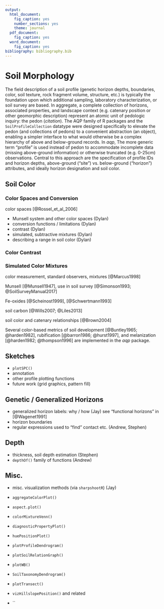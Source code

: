 ```yaml
---
output:
  html_document:
    fig_caption: yes
    number_sections: yes
    theme: journal
  pdf_document:
    fig_caption: yes
  word_document:
    fig_caption: yes
bibliography: bibliography.bib
---
```


<!-- 1600 words -->
# Soil Morphology

The field description of a soil profile (genetic horizon depths, boundaries, color, soil texture, rock fragment volume, structure, etc.) is typically the foundation upon which additional sampling, laboratory characterization, or soil survey are based. In aggregate, a complete collection of horizons, associated properties, and landscape context (e.g. catenary position or other geomorphic description) represent an atomic unit of pedologic inquiry: the pedon (*citation*). The AQP family of R packages and the `SoilProfileCollection` datatype were designed specifically to elevate the pedon (and collections of pedons) to a convenient abstraction (an object), enabling a simpler interface to what would otherwise be a complex hierarchy of above and below-ground records. In *aqp*, The more generic term "profile" is used instead of pedon to accommodate incomplete data (missing above-ground information) or otherwise truncated (e.g. 0-25cm) observations. Central to this approach are the specification of profile IDs and horizon depths, above-ground ("site") vs. below-ground ("horizon") attributes, and ideally horizon designation and soil color.


  <!-- data quality / analysis [@Roecker2016] and DSMorph [@Beaudette_DSMorph2016] -->

## Soil Color


### Color Spaces and Conversion

color spaces [@Rossel_et_al_2006]



  * Munsell system and other color spaces (Dylan)
  * conversion functions / limitations (Dylan)
  * contrast (Dylan)
  * simulated, subtractive mixtures (Dylan)
  * describing a range in soil color (Dylan)

### Color Contrast



### Simulated Color Mixtures



color measurement, standard observers, mixtures [@Marcus1998]



Munsell [@Munsell1947], use in soil survey [@Simonson1993; @SoilSurveyManual2017]

Fe-oxides [@Scheinost1999], [@Schwertmann1993]

soil carbon [@Wills2007; @Liles2013]

soil color and catenary relationships [@Brown2004]

<!-- 2-3 sentences max -->
Several color-based metrics of soil development [@Buntley1965; @harden1982], rubification [@barron1986; @hurst1997], and melanization [@harden1982; @thompson1996] are implemented in the *aqp* package.



## Sketches

  * `plotSPC()`
  * annotation
  * other profile plotting functions
  * future work (grid graphics, pattern fill)
  

## Genetic / Generalized Horizons
 * generalized horizon labels: why / how (Jay) see "functional horizons" in [@Wagenet1991]
 * horizon boundaries
 * regular expressions used to "find" contact etc. (Andrew, Stephen)
 





## Depth

 * thickness, soil depth estimation (Stephen)
 * `depthOf()` family of functions (Andrew)

## Misc.

 * misc. visualization methods (via `sharpshootR`) (Jay)
 
 
 * `aggregateColorPlot()`
 * `aspect.plot()`
 * `colorMixtureVenn()`
 * `diagnosticPropertyPlot()`
 * `huePositionPlot()`
 * `plotProfileDendrogram()`
 * `plotSoilRelationGraph()`
 * `plotWB()`
 * `SoilTaxonomyDendrogram()`
 * `plotTransect()`
 * `vizHillslopePosition()` and related
 * ``
 
 
 
 
 
 

